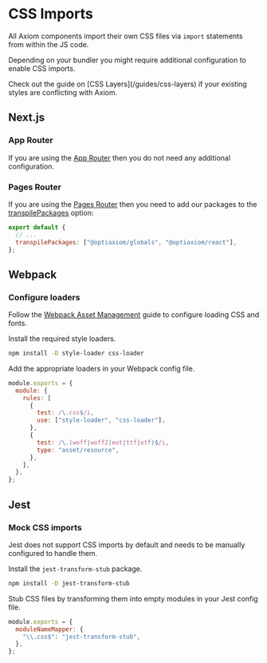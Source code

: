 
# CSS Imports

All Axiom components import their own CSS files via `import` statements from within the JS code.

Depending on your bundler you might require additional configuration to enable CSS imports.

<Alert intent="information" mt="16">
  Check out the guide on [CSS Layers](/guides/css-layers) if your existing
  styles are conflicting with Axiom.
</Alert>

## Next.js

### App Router

If you are using the [App Router](https://nextjs.org/docs/app) then you do not need any additional configuration.

### Pages Router

If you are using the [Pages Router](https://nextjs.org/docs/pages) then you need to add our packages to the [transpilePackages](https://nextjs.org/docs/app/api-reference/next-config-js/transpilePackages) option:

```js filename="next.config.js"
export default {
  // ...
  transpilePackages: ["@optiaxiom/globals", "@optiaxiom/react"],
};
```

## Webpack

### Configure loaders

Follow the [Webpack Asset Management](https://webpack.js.org/guides/asset-management/) guide to configure loading CSS and fonts.

Install the required style loaders.

```sh npm2yarn
npm install -D style-loader css-loader
```

Add the appropriate loaders in your Webpack config file.

```js filename="webpack.config.js"
module.exports = {
  module: {
    rules: [
      {
        test: /\.css$/i,
        use: ["style-loader", "css-loader"],
      },
      {
        test: /\.(woff|woff2|eot|ttf|otf)$/i,
        type: "asset/resource",
      },
    ],
  },
};
```

## Jest

### Mock CSS imports

Jest does not support CSS imports by default and needs to be manually configured to handle them.

Install the `jest-transform-stub` package.

```sh npm2yarn
npm install -D jest-transform-stub
```

Stub CSS files by transforming them into empty modules in your Jest config file.

```js filename="jest.config.js"
module.exports = {
  moduleNameMapper: {
    "\\.css$": "jest-transform-stub",
  },
};
```
